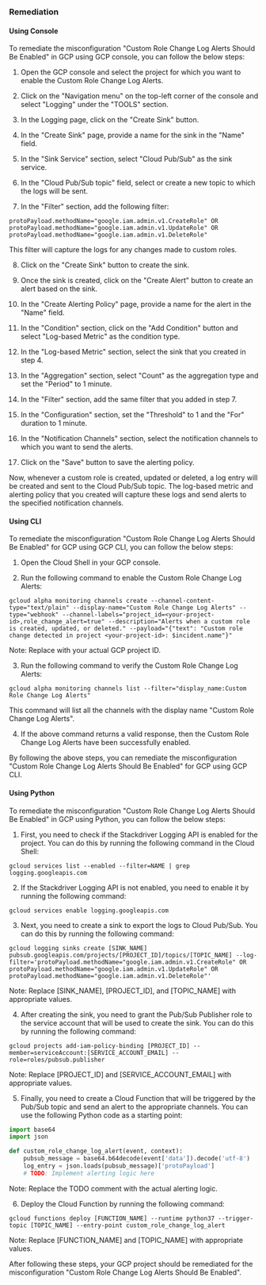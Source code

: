 ### Remediation

#### Using Console

To remediate the misconfiguration "Custom Role Change Log Alerts Should Be Enabled" in GCP using GCP console, you can follow the below steps:

1. Open the GCP console and select the project for which you want to enable the Custom Role Change Log Alerts.

2. Click on the "Navigation menu" on the top-left corner of the console and select "Logging" under the "TOOLS" section.

3. In the Logging page, click on the "Create Sink" button.

4. In the "Create Sink" page, provide a name for the sink in the "Name" field.

5. In the "Sink Service" section, select "Cloud Pub/Sub" as the sink service.

6. In the "Cloud Pub/Sub topic" field, select or create a new topic to which the logs will be sent.

7. In the "Filter" section, add the following filter: 

```
protoPayload.methodName="google.iam.admin.v1.CreateRole" OR protoPayload.methodName="google.iam.admin.v1.UpdateRole" OR protoPayload.methodName="google.iam.admin.v1.DeleteRole"
```

This filter will capture the logs for any changes made to custom roles.

8. Click on the "Create Sink" button to create the sink.

9. Once the sink is created, click on the "Create Alert" button to create an alert based on the sink.

10. In the "Create Alerting Policy" page, provide a name for the alert in the "Name" field.

11. In the "Condition" section, click on the "Add Condition" button and select "Log-based Metric" as the condition type.

12. In the "Log-based Metric" section, select the sink that you created in step 4.

13. In the "Aggregation" section, select "Count" as the aggregation type and set the "Period" to 1 minute.

14. In the "Filter" section, add the same filter that you added in step 7.

15. In the "Configuration" section, set the "Threshold" to 1 and the "For" duration to 1 minute.

16. In the "Notification Channels" section, select the notification channels to which you want to send the alerts.

17. Click on the "Save" button to save the alerting policy.

Now, whenever a custom role is created, updated or deleted, a log entry will be created and sent to the Cloud Pub/Sub topic. The log-based metric and alerting policy that you created will capture these logs and send alerts to the specified notification channels.

#### Using CLI

To remediate the misconfiguration "Custom Role Change Log Alerts Should Be Enabled" for GCP using GCP CLI, you can follow the below steps:

1. Open the Cloud Shell in your GCP console.

2. Run the following command to enable the Custom Role Change Log Alerts:
```
gcloud alpha monitoring channels create --channel-content-type="text/plain" --display-name="Custom Role Change Log Alerts" --type="webhook" --channel-labels="project_id=<your-project-id>,role_change_alert=true" --description="Alerts when a custom role is created, updated, or deleted." --payload="{"text": "Custom role change detected in project <your-project-id>: $incident.name"}"
```
Note: Replace <your-project-id> with your actual GCP project ID.

3. Run the following command to verify the Custom Role Change Log Alerts:
```
gcloud alpha monitoring channels list --filter="display_name:Custom Role Change Log Alerts"
```
This command will list all the channels with the display name "Custom Role Change Log Alerts".

4. If the above command returns a valid response, then the Custom Role Change Log Alerts have been successfully enabled.

By following the above steps, you can remediate the misconfiguration "Custom Role Change Log Alerts Should Be Enabled" for GCP using GCP CLI.

#### Using Python

To remediate the misconfiguration "Custom Role Change Log Alerts Should Be Enabled" in GCP using Python, you can follow the below steps:

1. First, you need to check if the Stackdriver Logging API is enabled for the project. You can do this by running the following command in the Cloud Shell:

```
gcloud services list --enabled --filter=NAME | grep logging.googleapis.com
```

2. If the Stackdriver Logging API is not enabled, you need to enable it by running the following command:

```
gcloud services enable logging.googleapis.com
```

3. Next, you need to create a sink to export the logs to Cloud Pub/Sub. You can do this by running the following command:

```
gcloud logging sinks create [SINK_NAME] pubsub.googleapis.com/projects/[PROJECT_ID]/topics/[TOPIC_NAME] --log-filter='protoPayload.methodName="google.iam.admin.v1.CreateRole" OR protoPayload.methodName="google.iam.admin.v1.UpdateRole" OR protoPayload.methodName="google.iam.admin.v1.DeleteRole"'
```

Note: Replace [SINK_NAME], [PROJECT_ID], and [TOPIC_NAME] with appropriate values.

4. After creating the sink, you need to grant the Pub/Sub Publisher role to the service account that will be used to create the sink. You can do this by running the following command:

```
gcloud projects add-iam-policy-binding [PROJECT_ID] --member=serviceAccount:[SERVICE_ACCOUNT_EMAIL] --role=roles/pubsub.publisher
```

Note: Replace [PROJECT_ID] and [SERVICE_ACCOUNT_EMAIL] with appropriate values.

5. Finally, you need to create a Cloud Function that will be triggered by the Pub/Sub topic and send an alert to the appropriate channels. You can use the following Python code as a starting point:

```python
import base64
import json

def custom_role_change_log_alert(event, context):
    pubsub_message = base64.b64decode(event['data']).decode('utf-8')
    log_entry = json.loads(pubsub_message)['protoPayload']
    # TODO: Implement alerting logic here
```

Note: Replace the TODO comment with the actual alerting logic.

6. Deploy the Cloud Function by running the following command:

```
gcloud functions deploy [FUNCTION_NAME] --runtime python37 --trigger-topic [TOPIC_NAME] --entry-point custom_role_change_log_alert
```

Note: Replace [FUNCTION_NAME] and [TOPIC_NAME] with appropriate values.

After following these steps, your GCP project should be remediated for the misconfiguration "Custom Role Change Log Alerts Should Be Enabled".

